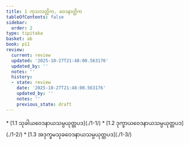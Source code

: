 ```yaml
---
title: 1 ကုသလတ္တိက, ဝေဒနာတ္တိက
tableOfContents: false
sidebar:
  order: 2
type: tipitaka
basket: ab
book: p11
review:
  current: review
  updated: '2025-10-27T21:48:00.563176'
  updated_by: ''
  notes: ''
  history:
  - state: review
    date: '2025-10-27T21:48:00.563176'
    updated_by: ''
    notes: ''
    previous_state: draft
---
```



<ReviewStatus review={frontmatter.review} showDetails={true} />

<HypothesisAnnotation frontmatter={frontmatter} />

<DynamicBreadcrumb />



<TableOfContents book="p11" section="1">
* [1.1 သုခါယဝေဒနာယသမ္ပယုတ္တပဒ](./1-1/)
* [1.2 ဒုက္ခာယဝေဒနာယသမ္ပယုတ္တပဒ](./1-2/)
* [1.3 အဒုက္ခမသုခဝေဒနာယသမ္ပယုတ္တပဒ](./1-3/)
</TableOfContents>